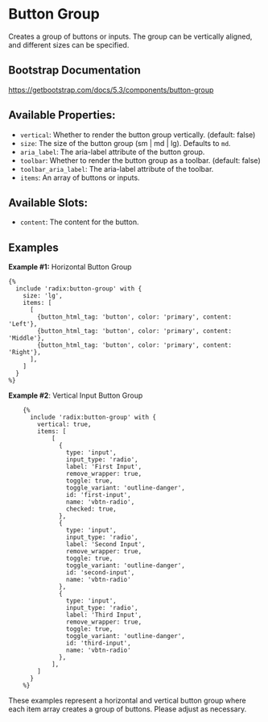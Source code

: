 # Button Group

Creates a group of buttons or inputs. The group can be vertically aligned, and different sizes can be specified.

## Bootstrap Documentation

https://getbootstrap.com/docs/5.3/components/button-group

## Available Properties:

- `vertical`: Whether to render the button group vertically. (default: false)
- `size`: The size of the button group (sm | md | lg). Defaults to `md`.
- `aria_label`: The aria-label attribute of the button group.
- `toolbar`: Whether to render the button group as a toolbar. (default: false)
- `toolbar_aria_label`: The aria-label attribute of the toolbar.
- `items`: An array of buttons or inputs.

## Available Slots:

- `content`: The content for the button.

## Examples

**Example #1:** Horizontal Button Group

```twig
{%
  include 'radix:button-group' with {
    size: 'lg',
    items: [
      [
        {button_html_tag: 'button', color: 'primary', content: 'Left'},
        {button_html_tag: 'button', color: 'primary', content: 'Middle'},
        {button_html_tag: 'button', color: 'primary', content: 'Right'},
      ],
    ]
  }
%}
```

**Example #2**: Vertical Input Button Group

```twig
    {%
      include 'radix:button-group' with {
        vertical: true,
        items: [
            [
              {
                type: 'input',
                input_type: 'radio',
                label: 'First Input',
                remove_wrapper: true,
                toggle: true,
                toggle_variant: 'outline-danger',
                id: 'first-input',
                name: 'vbtn-radio',
                checked: true,
              },
              {
                type: 'input',
                input_type: 'radio',
                label: 'Second Input',
                remove_wrapper: true,
                toggle: true,
                toggle_variant: 'outline-danger',
                id: 'second-input',
                name: 'vbtn-radio'
              },
              {
                type: 'input',
                input_type: 'radio',
                label: 'Third Input',
                remove_wrapper: true,
                toggle: true,
                toggle_variant: 'outline-danger',
                id: 'third-input',
                name: 'vbtn-radio'
              },
            ],
        ]
      }
    %}
```

These examples represent a horizontal and vertical button group where each item array creates a group of buttons. Please adjust as necessary.
